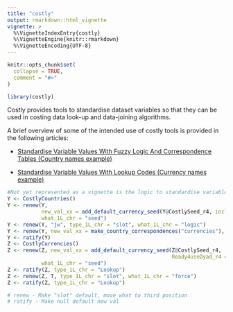 ```yaml
---
title: "costly"
output: rmarkdown::html_vignette
vignette: >
  %\VignetteIndexEntry{costly}
  %\VignetteEngine{knitr::rmarkdown}
  %\VignetteEncoding{UTF-8}
---
```


```r
knitr::opts_chunk$set(
  collapse = TRUE,
  comment = "#>"
)
```

```r
library(costly)
```
Costly provides tools to standardise dataset variables so that they can be used in costing data look-up and data-joining algorithms.

A brief overview of some of the intended use of costly tools is provided in the following articles:

- [Standardise Variable Values With Fuzzy Logic And Correspondence Tables (Country names example)](V_01.html)

- [Standardise Variable Values With Lookup Codes (Currency names example)](V_02.html)


```r
#Not yet represented as a vignette is the logic to standardise variable values using lookup tables. The basic logic (specific to currency variables) is as follows.
Y <- CostlyCountries()
Y <- renew(Y,
           new_val_xx = add_default_currency_seed(Y@CostlySeed_r4, include_1L_chr = "Country"), 
           what_1L_chr = "seed")
Y <- renew(Y, "jw", type_1L_chr = "slot", what_1L_chr = "logic") 
Y <- renew(Y, new_val_xx = make_country_correspondences("currencies"), what_1L_chr = "correspondences") 
Y <- ratify(Y)
Z <- CostlyCurrencies()
Z <- renew(Z, new_val_xx = add_default_currency_seed(Z@CostlySeed_r4,
                                                     Ready4useDyad_r4 = Y@results_ls$Country_Output_Lookup), 
           what_1L_chr = "seed")
Z <- ratify(Z, type_1L_chr = "Lookup")
Z <- renew(Z, T, type_1L_chr = "slot", what_1L_chr = "force") 
Z <- ratify(Z, type_1L_chr = "Lookup")
```

```r
# renew - Make "slot" default, move what to third position
# ratify - Make null default new val
```

